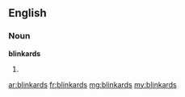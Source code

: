 ==English==

===Noun===
'''blinkards'''

# {{plural of|[[blinkard]]}}

[[ar:blinkards]]
[[fr:blinkards]]
[[mg:blinkards]]
[[my:blinkards]]